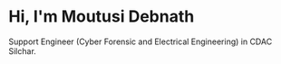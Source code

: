 

# Hi, I'm Moutusi Debnath

Support Engineer (Cyber Forensic and Electrical Engineering) in CDAC Silchar.
